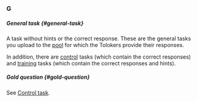 ### G

##### General task {#general-task}

A task without hints or the correct response. These are the general tasks you upload to the [pool](#pool) for which the Tolokers provide their responses.

In addition, there are [control](#control-task) tasks (which contain the correct responses) and [training](#training-task) tasks (which contain the correct responses and hints).

##### Gold question {#gold-question}

See [Control task](#control-task).
